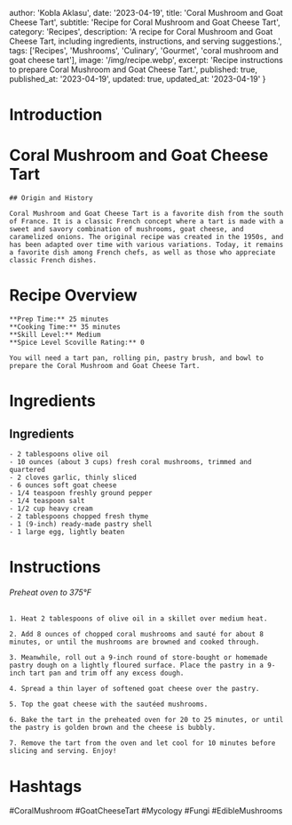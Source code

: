 
  author: 'Kobla Aklasu',
  date: '2023-04-19',
  title: 'Coral Mushroom and Goat Cheese Tart',
  subtitle: 'Recipe for Coral Mushroom and Goat Cheese Tart',
  category: 'Recipes',
  description: 'A recipe for Coral Mushroom and Goat Cheese Tart, including ingredients, instructions, and serving suggestions.',
  tags: ['Recipes', 'Mushrooms', 'Culinary', 'Gourmet', 'coral mushroom and goat cheese tart'],
  image: '/img/recipe.webp',
  excerpt: 'Recipe instructions to prepare Coral Mushroom and Goat Cheese Tart.',
  published: true,
  published_at: '2023-04-19',
  updated: true,
  updated_at: '2023-04-19'
}


  # Introduction

# Coral Mushroom and Goat Cheese Tart
    
    ## Origin and History
    
    Coral Mushroom and Goat Cheese Tart is a favorite dish from the south of France. It is a classic French concept where a tart is made with a sweet and savory combination of mushrooms, goat cheese, and caramelized onions. The original recipe was created in the 1950s, and has been adapted over time with various variations. Today, it remains a favorite dish among French chefs, as well as those who appreciate classic French dishes.

# Recipe Overview

    **Prep Time:** 25 minutes 
    **Cooking Time:** 35 minutes 
    **Skill Level:** Medium
    **Spice Level Scoville Rating:** 0
    
    You will need a tart pan, rolling pin, pastry brush, and bowl to prepare the Coral Mushroom and Goat Cheese Tart.

# Ingredients

## Ingredients 
    - 2 tablespoons olive oil
    - 10 ounces (about 3 cups) fresh coral mushrooms, trimmed and quartered 
    - 2 cloves garlic, thinly sliced 
    - 6 ounces soft goat cheese 
    - 1/4 teaspoon freshly ground pepper 
    - 1/4 teaspoon salt 
    - 1/2 cup heavy cream 
    - 2 tablespoons chopped fresh thyme 
    - 1 (9-inch) ready-made pastry shell 
    - 1 large egg, lightly beaten

# Instructions

###### Preheat oven to 375°F
    
    1. Heat 2 tablespoons of olive oil in a skillet over medium heat.
    
    2. Add 8 ounces of chopped coral mushrooms and sauté for about 8 minutes, or until the mushrooms are browned and cooked through.
    
    3. Meanwhile, roll out a 9-inch round of store-bought or homemade pastry dough on a lightly floured surface. Place the pastry in a 9-inch tart pan and trim off any excess dough.
    
    4. Spread a thin layer of softened goat cheese over the pastry.
    
    5. Top the goat cheese with the sautéed mushrooms.
    
    6. Bake the tart in the preheated oven for 20 to 25 minutes, or until the pastry is golden brown and the cheese is bubbly.
    
    7. Remove the tart from the oven and let cool for 10 minutes before slicing and serving. Enjoy!

# Hashtags

#CoralMushroom #GoatCheeseTart #Mycology #Fungi #EdibleMushrooms



